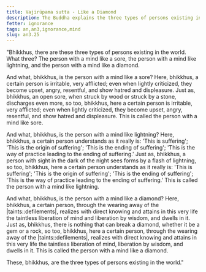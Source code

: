 ```yaml
---
title: Vajirūpama sutta - Like a Diamond
description: The Buddha explains the three types of persons existing in the world based on their mental qualities.
fetter: ignorance
tags: an,an3,ignorance,mind
slug: an3.25
---
```


"Bhikkhus, there are these three types of persons existing in the world. What three? The person with a mind like a sore, the person with a mind like lightning, and the person with a mind like a diamond.

And what, bhikkhus, is the person with a mind like a sore? Here, bhikkhus, a certain person is irritable, very afflicted; even when lightly criticized, they become upset, angry, resentful, and show hatred and displeasure. Just as, bhikkhus, an open sore, when struck by wood or struck by a stone, discharges even more, so too, bhikkhus, here a certain person is irritable, very afflicted; even when lightly criticized, they become upset, angry, resentful, and show hatred and displeasure. This is called the person with a mind like sore.

And what, bhikkhus, is the person with a mind like lightning? Here, bhikkhus, a certain person understands as it really is: 'This is suffering'; 'This is the origin of suffering'; 'This is the ending of suffering'; 'This is the way of practice leading to the ending of suffering.' Just as, bhikkhus, a person with sight in the dark of the night sees forms by a flash of lightning, so too, bhikkhus, here a certain person understands as it really is: 'This is suffering'; 'This is the origin of suffering'; 'This is the ending of suffering'; 'This is the way of practice leading to the ending of suffering.' This is called the person with a mind like lightning.

And what, bhikkhus, is the person with a mind like a diamond? Here, bhikkhus, a certain person, through the wearing away of the |taints::defilements|, realizes with direct knowing and attains in this very life the taintless liberation of mind and liberation by wisdom, and dwells in it. Just as, bhikkhus, there is nothing that can break a diamond, whether it be a gem or a rock, so too, bhikkhus, here a certain person, through the wearing away of the |taints::defilements|, realizes with direct knowing and attains in this very life the taintless liberation of mind, liberation by wisdom, and dwells in it. This is called the person with a mind like a diamond.

These, bhikkhus, are the three types of persons existing in the world."